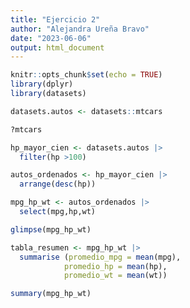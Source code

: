 ```yaml
---
title: "Ejercicio 2"
author: "Alejandra Ureña Bravo"
date: "2023-06-06"
output: html_document
---
```


```r
knitr::opts_chunk$set(echo = TRUE)
library(dplyr)
library(datasets)
```

```r
datasets.autos <- datasets::mtcars
```

```r
?mtcars
```


```r
hp_mayor_cien <- datasets.autos |> 
  filter(hp >100)
```
```r
autos_ordenados <- hp_mayor_cien |> 
  arrange(desc(hp))
```

```r
mpg_hp_wt <- autos_ordenados |> 
  select(mpg,hp,wt)
```

```r
glimpse(mpg_hp_wt)
```

```r
tabla_resumen <- mpg_hp_wt |> 
  summarise (promedio_mpg = mean(mpg),
            promedio_hp = mean(hp),
            promedio_wt = mean(wt))
```



```r
summary(mpg_hp_wt)
```

